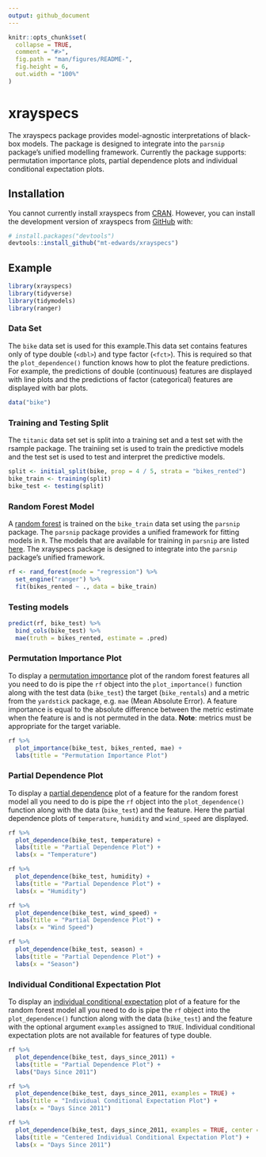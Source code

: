 ```yaml
---
output: github_document
---
```


<!-- README.md is generated from README.Rmd. Please edit that file -->

```r
knitr::opts_chunk$set(
  collapse = TRUE,
  comment = "#>",
  fig.path = "man/figures/README-",
  fig.height = 6,
  out.width = "100%"
)
```
# xrayspecs

<!-- badges: start -->
<!-- badges: end -->

The xrayspecs package provides model-agnostic interpretations of black-box models. The package is designed to integrate into the `parsnip` package's unified modelling framework. Currently the package supports: permutation importance plots, partial dependence plots and individual conditional expectation plots.

## Installation

You cannot currently install xrayspecs from [CRAN](https://CRAN.R-project.org). However, you can install the development version of xrayspecs from [GitHub](https://github.com/) with:

```r
# install.packages("devtools")
devtools::install_github("mt-edwards/xrayspecs")
```
## Example

```r
library(xrayspecs)
library(tidyverse)
library(tidymodels)
library(ranger)
```

### Data Set

The `bike` data set is used for this example.This data set contains features only of type double (`<dbl>`) and type factor (`<fct>`). This is required so that the `plot_dependence()` function knows how to plot the feature predictions. For example, the predictions of double (continuous) features are displayed with line plots and the predictions of factor (categorical) features are displayed with bar plots.

```r
data("bike")
```

### Training and Testing Split

The `titanic` data set set is split into a training set and a test set with the rsample package. The trainiing set is used to train the predictive models and the test set is used to test and interpret the predictive models.

```r
split <- initial_split(bike, prop = 4 / 5, strata = "bikes_rented")
bike_train <- training(split)
bike_test <- testing(split)
```

### Random Forest Model

A [random forest](https://en.wikipedia.org/wiki/Random_forest) is trained on the `bike_train` data set using the `parsnip` package. The `parsnip` package provides a unified framework for fitting models in `R`. The models that are available for training in `parsnip` are listed [here](https://tidymodels.github.io/parsnip/articles/articles/Models.html). The xrayspecs package is designed to integrate into the `parsnip` package's unified framework.

```r
rf <- rand_forest(mode = "regression") %>% 
  set_engine("ranger") %>% 
  fit(bikes_rented ~ ., data = bike_train)
```

### Testing models

```r
predict(rf, bike_test) %>% 
  bind_cols(bike_test) %>% 
  mae(truth = bikes_rented, estimate = .pred)
```

### Permutation Importance Plot

To display a [permutation importance](https://christophm.github.io/interpretable-ml-book/feature-importance.html) plot of the random forest features all you need to do is pipe the `rf` object into the `plot_importance()` function along with the test data (`bike_test`) the target (`bike_rentals`) and a metric from the `yardstick` package, e.g. `mae` (Mean Absolute Error). A feature importance is equal to the absolute difference between the metric estimate when the feature is and is not permuted in the data. **Note**: metrics must be appropriate for the target variable.

```r
rf %>% 
  plot_importance(bike_test, bikes_rented, mae) +
  labs(title = "Permutation Importance Plot")
```

### Partial Dependence Plot

To display a [partial dependence](https://christophm.github.io/interpretable-ml-book/pdp.html) plot of a feature for the random forest model all you need to do is pipe the `rf` object into the `plot_dependence()` function along with the data (`bike_test`) and the feature. Here the partial dependence plots of `temperature`, `humidity` and `wind_speed` are displayed.

```r
rf %>% 
  plot_dependence(bike_test, temperature) +
  labs(title = "Partial Dependence Plot") +
  labs(x = "Temperature")

rf %>% 
  plot_dependence(bike_test, humidity) +
  labs(title = "Partial Dependence Plot") +
  labs(x = "Humidity")

rf %>% 
  plot_dependence(bike_test, wind_speed) +
  labs(title = "Partial Dependence Plot") +
  labs(x = "Wind Speed")
```

```r
rf %>% 
  plot_dependence(bike_test, season) +
  labs(title = "Partial Dependence Plot") +
  labs(x = "Season")
```

### Individual Conditional Expectation Plot

To display an [individual conditional expectation](https://christophm.github.io/interpretable-ml-book/ice.html) plot of a feature for the random forest model all you need to do is pipe the `rf` object into the `plot_dependence()` function along with the data (`bike_test`) and the feature with the optional argument `examples` assigned to `TRUE`. Individual conditional expectation plots are not available for features of type double.

```r
rf %>% 
  plot_dependence(bike_test, days_since_2011) +
  labs(title = "Partial Dependence Plot") +
  labs("Days Since 2011")

rf %>% 
  plot_dependence(bike_test, days_since_2011, examples = TRUE) +
  labs(title = "Individual Conditional Expectation Plot") +
  labs(x = "Days Since 2011")

rf %>% 
  plot_dependence(bike_test, days_since_2011, examples = TRUE, center = TRUE) +
  labs(title = "Centered Individual Conditional Expectation Plot") +
  labs(x = "Days Since 2011")
```
